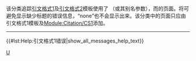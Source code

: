 {{polluted category}}
{{Tracking category}}
{{empty category}}
该分类追踪[[WP:CS1|引文格式1]]及[[WP:CS2|引文格式2]]模板使用了{{para|journal}} （或其别名参数），而{{para|title|none}}的页面。将{{para|title|none}}可避免显示缺少标题的错误信息，“none”也不会显示出来。该分类中的页面只应由引文格式1模板及[[Module:Citation/CS1|Module:Citation/CS1]]添加。
----
{{#lst:Help:引文格式1错误|show_all_messages_help_text}}
[[Category:引文格式1维护|U]]